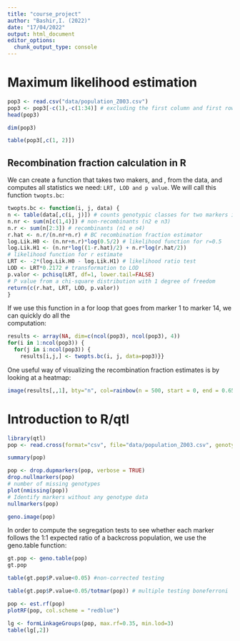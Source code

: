 ```yaml
---
title: "course_project"
author: "Bashir,I. (2022)"
date: "17/04/2022"
output: html_document
editor_options: 
  chunk_output_type: console
---
```


# Maximum likelihood estimation

```r
pop3 <- read.csv("data/population_Z003.csv")
pop3 <- pop3[-c(1),-c(1:34)] # excluding the first column and first row just to keep marker data only
head(pop3)
```

```r
dim(pop3)
```

```r
table(pop3[,c(1, 2)])
```

## Recombination fraction calculation in R

We can create a function that takes two makers, and , from the data, and computes all statistics we need: `LRT, LOD and p value`. We will call this function `twopts.bc`:

```r
twopts.bc <- function(i, j, data) {
n <- table(data[,c(i, j)]) # counts genotypic classes for two markers i and j
n.nr <- sum(n[c(1,4)]) # non-recombinants (n2 e n3)
n.r <- sum(n[2:3]) # recombinants (n1 e n4)
r.hat <- n.r/(n.nr+n.r) # BC recombination fraction estimator
log.Lik.H0 <- (n.nr+n.r)*log(0.5/2) # likelihood function for r=0.5
log.Lik.H1 <- (n.nr*log((1-r.hat)/2) + n.r*log(r.hat/2)) 
# likelihood function for r estimate
LRT <- -2*(log.Lik.H0 - log.Lik.H1) # likelihood ratio test
LOD <- LRT*0.2172 # transformation to LOD
p.valor <- pchisq(LRT, df=1, lower.tail=FALSE) 
# P value from a chi-square distribution with 1 degree of freedom
return(c(r.hat, LRT, LOD, p.valor))
}
```

If we use this function in a for loop that goes from marker 1 to marker 14, we can quickly do all the\
computation:

```r
results <- array(NA, dim=c(ncol(pop3), ncol(pop3), 4))
for(i in 1:ncol(pop3)) {
  for(j in i:ncol(pop3)) {
    results[i,j,] <- twopts.bc(i, j, data=pop3)}}
```

One useful way of visualizing the recombination fraction estimates is by looking at a heatmap:

```r
image(results[,,1], bty="n", col=rainbow(n = 500, start = 0, end = 0.65), main="population_Z003: recombination fractions")
```

# Introduction to R/qtl

```r
library(qtl)
pop <- read.cross(format="csv", file="data/population_Z003.csv", genotypes=c("0", "1"), crosstype = "bc")
```

```r
summary(pop)
```

```r
pop <- drop.dupmarkers(pop, verbose = TRUE)
drop.nullmarkers(pop)
# number of missing genotypes
plot(nmissing(pop))
# Identify markers without any genotype data
nullmarkers(pop)
```

```r
geno.image(pop)
```

In order to compute the segregation tests to see whether each marker follows the 1:1 expected ratio of a backcross population, we use the geno.table function:

```r
gt.pop <- geno.table(pop)
gt.pop
```

```r
table(gt.pop$P.value<0.05) #non-corrected testing
```

```r
table(gt.pop$P.value<0.05/totmar(pop)) # multiple testing boneferroni
```

```r
pop <- est.rf(pop)
plotRF(pop, col.scheme = "redblue")
```

```r
lg <- formLinkageGroups(pop, max.rf=0.35, min.lod=3)
table(lg[,2])
```
